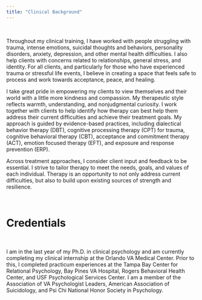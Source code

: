 ```yaml
---
title: "Clinical Background"
---
```


<br>

Throughout my clinical training, I have worked with people struggling with trauma, intense emotions, suicidal thoughts and behaviors, personality disorders, anxiety, depression, and other mental health difficulties. I also help clients with concerns related to relationships, general stress, and identity. For all clients, and particularly for those who have experienced trauma or stressful life events, I believe in creating a space that feels safe to process and work towards acceptance, peace, and healing.

I take great pride in empowering my clients to view themselves and their world with a little more kindness and compassion. My therapeutic style reflects warmth, understanding, and nonjudgmental curiosity. I work together with clients to help identify how therapy can best help them address their current difficulties and achieve their treatment goals. My approach is guided by evidence-based practices, including dialectical behavior therapy (DBT), cognitive processing therapy (CPT) for trauma, cognitive behavioral therapy (CBT), acceptance and commitment therapy (ACT), emotion focused therapy (EFT), and exposure and response prevention (ERP).

Across treatment approaches, I consider client input and feedback to be essential. I strive to tailor therapy to meet the needs, goals, and values of each individual. Therapy is an opportunity to not only address current difficulties, but also to build upon existing sources of strength and resilience. 

<br>

# Credentials

<br>

I am in the last year of my Ph.D. in clinical psychology and am currently completing my clinical internship at the Orlando VA Medical Center. Prior to this, I completed practicum experiences at the Tampa Bay Center for Relational Psychology, Bay Pines VA Hospital, Rogers Behavioral Health Center, and USF Psychological Services Center. I am a member of the Association of VA Psychologist Leaders, American Association of Suicidology, and Psi Chi National Honor Society in Psychology. 
